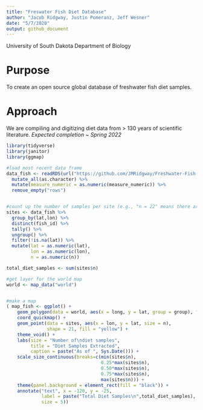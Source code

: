 ```yaml
---
title: "Freswater Fish Diet Database"
author: "Jacob Ridgway, Justin Pomeranz, Jeff Wesner"
date: "5/7/2020"
output: github_document
---
```


University of South Dakota
Department of Biology

# Purpose
To create an open source global database of freshwater fish diet samples. 

# Approach 
We are compiling and digitizing diet data from > 130 years of scientific literature. *Expected completion ~ Spring 2022*


```r

library(tidyverse)
library(janitor)
library(ggmap)

#load most recent data frame
data_fish <- readRDS(url("https://github.com/JMRidgway/Freshwater-Fish-Diet-Database/blob/master/database/data_fish.rds?raw=true")) %>% 
  mutate_all(as.character) %>% 
  mutate(measure_numeric = as.numeric(measure_numeric)) %>% 
  remove_empty("rows")


#count up the number of samples per site (e.g., "n = 22" means there are 22 fish samples at those lat/long coords)
sites <- data_fish %>% 
  group_by(lat,lon) %>%
  distinct(fish_id) %>% 
  tally() %>% 
  ungroup() %>% 
  filter(!is.na(lat)) %>% 
  mutate(lat = as.numeric(lat),
         lon = as.numeric(lon),
         n = as.numeric(n))

total_diet_samples <- sum(sites$n)

#get layer for the world map
world <- map_data("world")


#make a map
( map_fish <- ggplot() + 
    geom_polygon(data = world, aes(x = long, y = lat, group = group), fill = "grey60") +  #fill is the land color
    coord_quickmap() +
    geom_point(data = sites, aes(x = lon, y = lat, size = n),                             #fill is the data colors. n is the size of the points  
               shape = 21, fill = "yellow") + 
    theme_void() +
    labs(size = "Number of\ndiet samples",
         title = "Diet Samples Extracted",
         caption = paste("As of ", Sys.Date())) +
    scale_size_continuous(breaks=c(min(sites$n),
                                   0.25*max(sites$n),                                     #adjust the range of sizes in the legend
                                   0.50*max(sites$n), 
                                   0.75*max(sites$n), 
                                   max(sites$n))) +
    theme(panel.background = element_rect(fill = "black")) +                              #adjust the ocean color
    annotate("text", x = -120, y = -25, 
             label = paste("Total Diet Samples\n",total_diet_samples), color = "white",   #add the sample size text
             size = 5)) 
```

